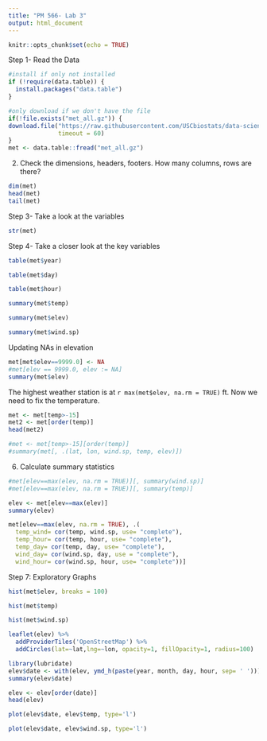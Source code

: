 ```yaml
---
title: "PM 566- Lab 3"
output: html_document
---
```


```r
knitr::opts_chunk$set(echo = TRUE)
```

Step 1- Read the Data 

```r

#install if only not installed
if (!require(data.table)) {
  install.packages("data.table")
}

#only download if we don't have the file
if(!file.exists("met_all.gz")) {
download.file("https://raw.githubusercontent.com/USCbiostats/data-science-data/master/02_met/met_all.gz", "met_all.gz", method="libcurl", 
              timeout = 60)
}
met <- data.table::fread("met_all.gz")
```

2. Check the dimensions, headers, footers. How many columns, rows are there?

```r
dim(met)
head(met)
tail(met)

```

Step 3- Take a look at the variables 

```r
str(met)
```

Step 4- Take a closer look at the key variables 

```r
table(met$year)
```

```r
table(met$day)
```

```r
table(met$hour)
```

```r
summary(met$temp)
```

```r
summary(met$elev)
```

```r
summary(met$wind.sp)
```

Updating NAs in elevation 

```r
met[met$elev==9999.0] <- NA
#met[elev == 9999.0, elev := NA]
summary(met$elev)
```

The highest weather station is at `r max(met$elev, na.rm = TRUE)` ft. Now we need to fix the temperature.


```r
met <- met[temp>-15]
met2 <- met[order(temp)]
head(met2)

#met <- met[temp>-15][order(temp)]
#summary(met[, .(lat, lon, wind.sp, temp, elev)])
```

6. Calculate summary statistics 

```r
#met[elev==max(elev, na.rm = TRUE)][, summary(wind.sp)]
#met[elev==max(elev, na.rm = TRUE)][, summary(temp)]

elev <- met[elev==max(elev)]
summary(elev)
```

```r
met[elev==max(elev, na.rm = TRUE), .(
  temp_wind= cor(temp, wind.sp, use= "complete"),
  temp_hour= cor(temp, hour, use= "complete"),
  temp_day= cor(temp, day, use= "complete"),
  wind_day= cor(wind.sp, day, use = "complete"),
  wind_hour= cor(wind.sp, hour, use= "complete"))]

```

Step 7: Exploratory Graphs

```r
hist(met$elev, breaks = 100)
```
```r
hist(met$temp)
```

```r
hist(met$wind.sp)
```

```r
leaflet(elev) %>%
  addProviderTiles('OpenStreetMap') %>% 
  addCircles(lat=~lat,lng=~lon, opacity=1, fillOpacity=1, radius=100)
```

```r
library(lubridate)
elev$date <- with(elev, ymd_h(paste(year, month, day, hour, sep= ' ')))
summary(elev$date)
```

```r
elev <- elev[order(date)]
head(elev)
```
```r
plot(elev$date, elev$temp, type='l')
```
```r
plot(elev$date, elev$wind.sp, type='l')
```

